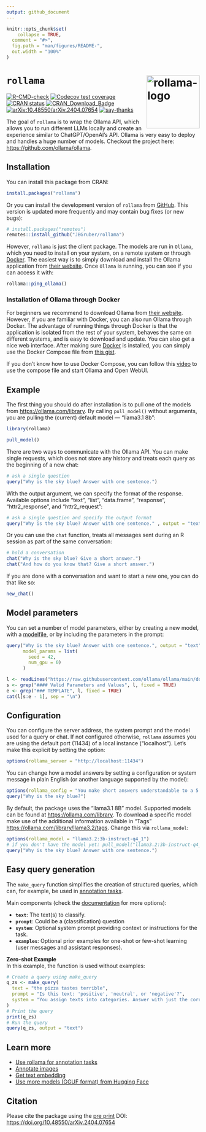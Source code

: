 ```yaml
---
output: github_document
---
```


<!-- README.md is generated from README.Rmd. Please edit that file -->

```r
knitr::opts_chunk$set(
    collapse = TRUE,
  comment = "#>",
  fig.path = "man/figures/README-",
  out.width = "100%"
)
```

# `rollama` <img src="man/figures/logo.png" align="right" height="138" alt="rollama-logo" />

<!-- badges: start -->
[![R-CMD-check](https://github.com/JBGruber/rollama/actions/workflows/R-CMD-check.yaml/badge.svg)](https://github.com/JBGruber/rollama/actions/workflows/R-CMD-check.yaml)
[![Codecov test coverage](https://codecov.io/gh/JBGruber/rollama/branch/main/graph/badge.svg)](https://app.codecov.io/gh/JBGruber/rollama?branch=main)
[![CRAN status](https://www.r-pkg.org/badges/version/rollama)](https://CRAN.R-project.org/package=rollama)
[![CRAN_Download_Badge](https://cranlogs.r-pkg.org/badges/grand-total/rollama)](https://cran.r-project.org/package=rollama)
[![arXiv:10.48550/arXiv.2404.07654](https://img.shields.io/badge/DOI-arXiv.2404.07654-B31B1B?logo=arxiv)](https://doi.org/10.48550/arXiv.2404.07654)
[![say-thanks](https://img.shields.io/badge/Say%20Thanks-!-1EAEDB.svg)](https://saythanks.io/to/JBGruber)
<!-- badges: end -->

The goal of `rollama` is to wrap the Ollama API, which allows you to run different LLMs locally and create an experience similar to ChatGPT/OpenAI's API.
Ollama is very easy to deploy and handles a huge number of models.
Checkout the project here: <https://github.com/ollama/ollama>.


## Installation

You can install this package from CRAN:

``` r
install.packages("rollama")
```

Or you can install the development version  of `rollama` from [GitHub](https://github.com/JBGruber/rollama). This version is updated more frequently and may contain bug fixes (or new bugs):

``` r
# install.packages("remotes")
remotes::install_github("JBGruber/rollama")
```

However, `rollama` is just the client package.
The models are run in `Ollama`, which you need to install on your system, on a remote system or through [Docker](https://docs.docker.com/desktop/).
The easiest way is to simply download and install the Ollama application from [their website](https://ollama.com/).
Once `Ollama` is running, you can see if you can access it with:

```r
rollama::ping_ollama()
```


### Installation of Ollama through Docker

For beginners we recommend to download Ollama from [their website](https://ollama.com/). However, if you are familiar with Docker, you can also run Ollama through Docker. The advantage of running things through Docker is that the application is isolated from the rest of your system, behaves the same on different systems, and is easy to download and update.
You can also get a nice web interface.
After making sure  [Docker](https://docs.docker.com/desktop/) is installed, you can simply use the Docker Compose file from [this gist](https://gist.github.com/JBGruber/73f9f49f833c6171b8607b976abc0ddc).

If you don’t know how to use Docker Compose, you can follow this [video](https://www.youtube.com/watch?v=iMyCdd5nP5U) to use the compose file and start Ollama and Open WebUI.

## Example

The first thing you should do after installation is to pull one of the models from <https://ollama.com/library>.
By calling `pull_model()` without arguments, you are pulling the (current) default model  --- "llama3.1 8b":

```r
library(rollama)
```
```r
pull_model()
```

There are two ways to communicate with the Ollama API.
You can make single requests, which does not store any history and treats each query as the beginning of a new chat:

```r
# ask a single question
query("Why is the sky blue? Answer with one sentence.")
```

With the output argument, we can specify the format of the response. Available options include "text", "list", "data.frame", "response", "httr2_response", and "httr2_request":

```r
# ask a single question and specify the output format
query("Why is the sky blue? Answer with one sentence." , output = "text")
```

Or you can use the `chat` function, treats all messages sent during an R session as part of the same conversation:

```r
# hold a conversation
chat("Why is the sky blue? Give a short answer.")
chat("And how do you know that? Give a short answer.")
```

If you are done with a conversation and want to start a new one, you can do that like so:

```r
new_chat()
```

## Model parameters

You can set a number of model parameters, either by creating a new model, with a [modelfile](https://jbgruber.github.io/rollama/reference/create_model.html), or by including the parameters in the prompt:

```r
query("Why is the sky blue? Answer with one sentence.", output = "text",
      model_params = list(
        seed = 42,
        num_gpu = 0)
      )
```

```r
l <- readLines("https://raw.githubusercontent.com/ollama/ollama/main/docs/modelfile.md")
s <- grep("#### Valid Parameters and Values", l, fixed = TRUE)
e <- grep("### TEMPLATE", l, fixed = TRUE)
cat(l[s:e - 1], sep = "\n")
```


## Configuration

You can configure the server address, the system prompt and the model used for a query or chat.
If not configured otherwise, `rollama` assumes you are using the default port (11434) of a local instance ("localhost").
Let's make this explicit by setting the option:

```r
options(rollama_server = "http://localhost:11434")
```

You can change how a model answers by setting a configuration or system message in plain English (or another language supported by the model):

```r
options(rollama_config = "You make short answers understandable to a 5 year old")
query("Why is the sky blue?")
```

By default, the package uses the "llama3.1 8B" model. Supported models can be found at <https://ollama.com/library>.
To download a specific model make use of the additional information available in "Tags" <https://ollama.com/library/llama3.2/tags>.
Change this via `rollama_model`:

```r
options(rollama_model = "llama3.2:3b-instruct-q4_1")
# if you don't have the model yet: pull_model("llama3.2:3b-instruct-q4_1")
query("Why is the sky blue? Answer with one sentence.")
```

## Easy query generation

The `make_query` function simplifies the creation of structured queries, which can, for example, be used in [annotation tasks](https://jbgruber.github.io/rollama/articles/annotation.html#the-make_query-helper-function).

Main components (check the [documentation](https://jbgruber.github.io/rollama/articles/annotation.html#the-make_query-helper-function) for more options):

- **`text`**: The text(s) to classify.
- **`prompt`**: Could be a (classification) question
- **`system`**: Optional system prompt providing context or instructions for the task.
- **`examples`**: Optional prior examples for one-shot or few-shot learning (user messages and assistant responses).


**Zero-shot Example**  
In this example, the function is used without examples:

```r
# Create a query using make_query
q_zs <- make_query(
  text = "the pizza tastes terrible",
  prompt = "Is this text: 'positive', 'neutral', or 'negative'?",
  system = "You assign texts into categories. Answer with just the correct category."
)
# Print the query
print(q_zs)
# Run the query
query(q_zs, output = "text")

```

## Learn more

- [Use rollama for annotation tasks](https://jbgruber.github.io/rollama/articles/annotation.html)
- [Annotate images](https://jbgruber.github.io/rollama/articles/image-annotation.html)
- [Get text embedding](https://jbgruber.github.io/rollama/articles/text-embedding.html)
- [Use more models (GGUF format) from Hugging Face](https://jbgruber.github.io/rollama/articles/hf-gguf.html)


## Citation

Please cite the package using the [pre print](https://arxiv.org/abs/2404.07654) DOI:  <https://doi.org/10.48550/arXiv.2404.07654> 






